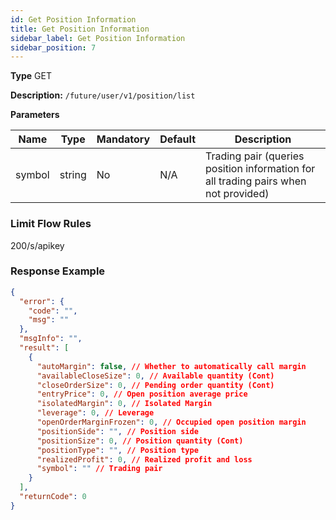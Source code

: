 ```yaml
---
id: Get Position Information
title: Get Position Information
sidebar_label: Get Position Information
sidebar_position: 7
---
```


**Type** GET

**Description:** `/future/user/v1/position/list`

**Parameters**

| Name | Type | Mandatory | Default | Description |
| --- | --- | --- | --- | --- |
| symbol | string | No | N/A | Trading pair (queries position information for all trading pairs when not provided) |

### Limit Flow Rules

200/s/apikey

### Response Example

```json title="Response"
{
  "error": {
    "code": "",
    "msg": ""
  },
  "msgInfo": "",
  "result": [
    {
      "autoMargin": false, // Whether to automatically call margin
      "availableCloseSize": 0, // Available quantity (Cont)
      "closeOrderSize": 0, // Pending order quantity (Cont)
      "entryPrice": 0, // Open position average price
      "isolatedMargin": 0, // Isolated Margin
      "leverage": 0, // Leverage
      "openOrderMarginFrozen": 0, // Occupied open position margin
      "positionSide": "", // Position side
      "positionSize": 0, // Position quantity (Cont)
      "positionType": "", // Position type
      "realizedProfit": 0, // Realized profit and loss
      "symbol": "" // Trading pair
    }
  ],
  "returnCode": 0
}
```
